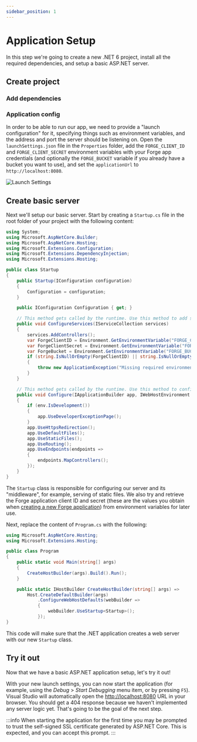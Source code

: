 ```yaml
---
sidebar_position: 1
---
```



# Application Setup

In this step we're going to create a new .NET 6 project, install all the required dependencies,
and setup a basic ASP.NET server.

## Create project

<SetupVS2022 />

### Add dependencies

<AddDependencies />

### Application config

In order to be able to run our app, we need to provide a "launch configuration" for it,
specifying things such as environment variables, and the address and port the server should
be listening on. Open the `launchSettings.json` file in the `Properties` folder, add the
`FORGE_CLIENT_ID` and `FORGE_CLIENT_SECRET` environment variables with your Forge app credentials
(and optionally the `FORGE_BUCKET` variable if you already have a bucket you want to use),
and set the `applicationUrl` to `http://localhost:8080`.

![Launch Settings](launch-settings.png)

## Create basic server

Next we'll setup our basic server. Start by creating a `Startup.cs` file in the root folder
of your project with the following content:

```csharp title="Startup.cs"
using System;
using Microsoft.AspNetCore.Builder;
using Microsoft.AspNetCore.Hosting;
using Microsoft.Extensions.Configuration;
using Microsoft.Extensions.DependencyInjection;
using Microsoft.Extensions.Hosting;

public class Startup
{
    public Startup(IConfiguration configuration)
    {
        Configuration = configuration;
    }

    public IConfiguration Configuration { get; }

    // This method gets called by the runtime. Use this method to add services to the container.
    public void ConfigureServices(IServiceCollection services)
    {
        services.AddControllers();
        var ForgeClientID = Environment.GetEnvironmentVariable("FORGE_CLIENT_ID");
        var ForgeClientSecret = Environment.GetEnvironmentVariable("FORGE_CLIENT_SECRET");
        var ForgeBucket = Environment.GetEnvironmentVariable("FORGE_BUCKET"); // Optional
        if (string.IsNullOrEmpty(ForgeClientID) || string.IsNullOrEmpty(ForgeClientSecret))
        {
            throw new ApplicationException("Missing required environment variables FORGE_CLIENT_ID or FORGE_CLIENT_SECRET.");
        }
    }

    // This method gets called by the runtime. Use this method to configure the HTTP request pipeline.
    public void Configure(IApplicationBuilder app, IWebHostEnvironment env)
    {
        if (env.IsDevelopment())
        {
            app.UseDeveloperExceptionPage();
        }
        app.UseHttpsRedirection();
        app.UseDefaultFiles();
        app.UseStaticFiles();
        app.UseRouting();
        app.UseEndpoints(endpoints =>
        {
            endpoints.MapControllers();
        });
    }
}
```

The `Startup` class is responsible for configuring our server and its "middleware", for example,
serving of static files. We also try and retrieve the Forge application client ID and secret
(these are the values you obtain when [creating a new Forge application](../../../intro#create-an-app))
from environment variables for later use.

Next, replace the content of `Program.cs` with the following:

```csharp title="Program.cs"
using Microsoft.AspNetCore.Hosting;
using Microsoft.Extensions.Hosting;

public class Program
{
    public static void Main(string[] args)
    {
        CreateHostBuilder(args).Build().Run();
    }

    public static IHostBuilder CreateHostBuilder(string[] args) =>
        Host.CreateDefaultBuilder(args)
            .ConfigureWebHostDefaults(webBuilder =>
            {
                webBuilder.UseStartup<Startup>();
            });
}
```

This code will make sure that the .NET application creates a web server with our
new `Startup` class.

## Try it out

Now that we have a basic ASP.NET application setup, let's try it out!

With your new launch settings, you can now start the application (for example, using
the _Debug_ > _Start Debugging_ menu item, or by pressing `F5`). Visual Studio will automatically
open the [http://localhost:8080](http://localhost:8080) URL in your browser. You should get
a 404 response because we haven't implemented any server logic yet. That's going to be the goal
of the next step.

:::info
When starting the application for the first time you may be prompted to trust the self-signed
SSL certificate generated by ASP.NET Core. This is expected, and you can accept this prompt.
:::
